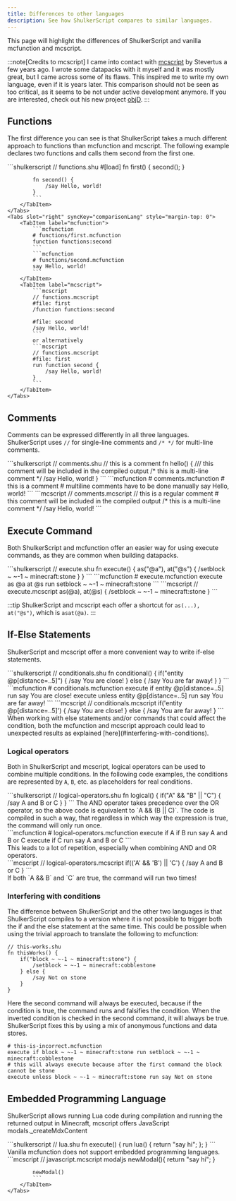 ```yaml
---
title: Differences to other languages
description: See how ShulkerScript compares to similar languages.
---
```



This page will highlight the differences of ShulkerScript and vanilla mcfunction and mcscript.

:::note[Credits to mcscript]
I came into contact with [mcscript](https://mcscript.stevertus.com/) by Stevertus a few years ago. I wrote some datapacks
with it myself and it was mostly great, but I came across some of its flaws. This inspired me to write my own
language, even if it is years later. This comparison should not be seen as too critical, as it seems to be not
under active development anymore. If you are interested, check out his new project [objD](https://objd.stevertus.com).
:::

## Functions

The first difference you can see is that ShulkerScript takes a much different approach to functions than mcfunction and mcscript.
The following example declares two functions and calls them second from the first one.

<SplitView gap="10px">
    <Tabs slot="left">
        <TabItem label="ShulkerScript">
            ```shulkerscript
            // functions.shu
            #[load]
            fn first() {
                second();
            }

            fn second() {
                /say Hello, world!
            }
            ```
        </TabItem>
    </Tabs>
    <Tabs slot="right" syncKey="comparisonLang" style="margin-top: 0">
        <TabItem label="mcfunction">
            ```mcfunction
            # functions/first.mcfunction
            function functions:second
            ```
            ```mcfunction
            # functions/second.mcfunction
            say Hello, world!
            ```
        </TabItem>
        <TabItem label="mcscript">
            ```mcscript
            // functions.mcscript
            #file: first
            /function functions:second

            #file: second
            /say Hello, world!
            ```
            or alternatively
            ```mcscript
            // functions.mcscript
            #file: first
            run function second {
                /say Hello, world!
            }
            ```
        </TabItem>
    </Tabs>

</SplitView>

## Comments

Comments can be expressed differently in all three languages. ShulkerScript uses `//` for single-line comments and `/* */` for multi-line comments.

<SplitView gap="10px">
    <Tabs slot="left">
        <TabItem label="ShulkerScript">
            ```shulkerscript
            // comments.shu
            // this is a comment
            fn hello() {
                /// this comment will be included in the compiled output
                /*
                    this is a
                    multi-line comment
                */
                /say Hello, world!
            }
            ```
        </TabItem>
    </Tabs>
    <Tabs slot="right" syncKey="comparisonLang" style="margin-top: 0">
        <TabItem label="mcfunction">
            ```mcfunction
            # comments.mcfunction
            # this is a comment
            # multiline comments have to be done manually
            say Hello, world!
            ```
        </TabItem>
        <TabItem label="mcscript">
            ```mcscript
            // comments.mcscript
            // this is a regular comment
            # this comment will be included in the compiled output
            /*
                this is a
                multi-line comment
            */
            /say Hello, world!
            ```
        </TabItem>
    </Tabs>
</SplitView>

## Execute Command

Both ShulkerScript and mcfunction offer an easier way for using execute commands, as they are common when building datapacks.

<SplitView gap="10px">
    <Tabs slot="left">
        <TabItem label="ShulkerScript">
            ```shulkerscript
            // execute.shu
            fn execute() {
                as("@a"), at("@s") {
                    /setblock ~ ~-1 ~ minecraft:stone
                }
            }
            ```
        </TabItem>
    </Tabs>
    <Tabs slot="right" syncKey="comparisonLang" style="margin-top: 0">
        <TabItem label="mcfunction">
            ```mcfunction
            # execute.mcfunction
            execute as @a at @s run setblock ~ ~-1 ~ minecraft:stone
            ```
        </TabItem>
        <TabItem label="mcscript">
            ```mcscript
            // execute.mcscript
            as(@a), at(@s) {
                /setblock ~ ~-1 ~ minecraft:stone
            }
            ```
        </TabItem>
    </Tabs>
</SplitView>

:::tip
ShulkerScript and mcscript each offer a shortcut for `as(...), at("@s")`, which is `asat(@a)`.
:::

## If-Else Statements

ShulkerScript and mcscript offer a more convenient way to write if-else statements.

<SplitView gap="10px">
    <Tabs slot="left">
        <TabItem label="ShulkerScript">
            ```shulkerscript
            // conditionals.shu
            fn conditional() {
                if("entity @p[distance=..5]") {
                    /say You are close!
                } else {
                    /say You are far away!
                }
            }
            ```
        </TabItem>
    </Tabs>
    <div slot="right">
        <Tabs syncKey="comparisonLang" style="margin-top: 0">
            <TabItem label="mcfunction">
                ```mcfunction
                # conditionals.mcfunction
                execute if entity @p[distance=..5] run say You are close!
                execute unless entity @p[distance=..5] run say You are far away!
                ```
            </TabItem>
            <TabItem label="mcscript">
                ```mcscript
                // conditionals.mcscript
                if('entity @p[distance=..5]') {
                    /say You are close!
                } else {
                    /say You are far away!
                }
                ```
            </TabItem>
        </Tabs>
        <Aside type="caution" title="This does not always work!">
            When working with else statements and/or commands that could affect the condition, 
            both the mcfunction and mcscript approach could lead to unexpected results as explained [here](#interfering-with-conditions).
        </Aside>
    </div>
</SplitView>

### Logical operators

Both in ShulkerScript and mcscript, logical operators can be used to combine multiple conditions. 
In the following code examples, the conditions are represented by `A`, `B`, etc. as placeholders for real conditions.

<SplitView gap="10px">
    <div slot="left">
        <Tabs>
            <TabItem label="ShulkerScript">
                ```shulkerscript
                // logical-operators.shu
                fn logical() {
                    if("A" && "B" || "C") {
                        /say A and B or C
                    }
                }
                ```
            </TabItem>
        </Tabs>
        The AND operator takes precedence over the OR operator, so the above code is equivalent to `A && (B || C)`. 
        The code is compiled in such a way, that regardless in which way the expression is true, the command will only run once.
    </div>
    <div slot="right">
        <Tabs syncKey="comparisonLang" style="margin-top: 0">
            <TabItem label="mcfunction">
                ```mcfunction
                # logical-operators.mcfunction
                execute if A if B run say A and B or C
                execute if C run say A and B or C
                ```
                <Aside>
                    This leads to a lot of repetition, especially when combining AND and OR operators.
                </Aside>
            </TabItem>
            <TabItem label="mcscript">
                ```mcscript
                // logical-operators.mcscript
                if(('A' && 'B') || 'C') {
                    /say A and B or C
                }
                ```
            </TabItem>
        </Tabs>
        <Aside type="caution" title="">
            If both `A && B` and `C` are true, the command will run two times!
        </Aside>
    </div>
</SplitView>

### Interfering with conditions

The difference between ShulkerScript and the other two languages is that ShulkerScript compiles to a version
where it is not possible to trigger both the if and the else statement at the same time.
This could be possible when using the trivial approach to translate the following to mcfunction:

```shulkerscript
// this-works.shu
fn thisWorks() {
    if("block ~ ~-1 ~ minecraft:stone") {
        /setblock ~ ~-1 ~ minecraft:cobblestone
    } else {
        /say Not on stone
    }
}
```

Here the second command will always be executed, because if the condition is true, the command runs and falsifies the condition.
When the inverted condition is checked in the second command, it will always be true.
ShulkerScript fixes this by using a mix of anonymous functions and data stores.

```mcfunction
# this-is-incorrect.mcfunction
execute if block ~ ~-1 ~ minecraft:stone run setblock ~ ~-1 ~ minecraft:cobblestone
# this will always execute because after the first command the block cannot be stone
execute unless block ~ ~-1 ~ minecraft:stone run say Not on stone
```

## Embedded Programming Language

ShulkerScript allows running Lua code during compilation and running the returned output in Minecraft, mcscript offers JavaScript modals._createMdxContent

<SplitView gap="10px">
    <Tabs slot="left">
        <TabItem label="ShulkerScript">
            ```shulkerscript
            // lua.shu
            fn execute() {
                run lua() {
                    return "say hi";
                };
            }
            ```
        </TabItem>
    </Tabs>
    <Tabs slot="right" syncKey="comparisonLang" style="margin-top: 0">
        <TabItem label="mcfunction">
            <Aside>
                Vanilla mcfunction does not support embedded programming languages.
            </Aside>
        </TabItem>
        <TabItem label="mcscript">
            ```mcscript
            // javascript.mcscript
            modaljs newModal(){
                return "say hi";
            }

            newModal()
            ```
        </TabItem>
    </Tabs>
</SplitView>